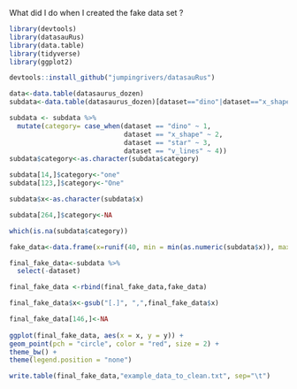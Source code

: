 
What did I do when I created the fake data set ?

```r
library(devtools)
library(datasauRus)
library(data.table)
library(tidyverse)
library(ggplot2)

devtools::install_github("jumpingrivers/datasauRus")

data<-data.table(datasaurus_dozen)
subdata<-data.table(datasaurus_dozen)[dataset=="dino"|dataset=="x_shape"|dataset=="star"|dataset=="v_lines"]

subdata <- subdata %>%
  mutate(category= case_when(dataset == "dino" ~ 1,
                             dataset == "x_shape" ~ 2,
                             dataset == "star" ~ 3,
                             dataset == "v_lines" ~ 4))
subdata$category<-as.character(subdata$category)

subdata[14,]$category<-"one"
subdata[123,]$category<-"One"

subdata$x<-as.character(subdata$x)

subdata[264,]$category<-NA

which(is.na(subdata$category))

fake_data<-data.frame(x=runif(40, min = min(as.numeric(subdata$x)), max = max(as.numeric(subdata$x))), y=runif(40, min = min(subdata$y), max = max(subdata$y)), category = rep("0", 40))

final_fake_data<-subdata %>%
  select(-dataset) 

final_fake_data <-rbind(final_fake_data,fake_data)

final_fake_data$x<-gsub("[.]", ",",final_fake_data$x)

final_fake_data[146,]<-NA
  
ggplot(final_fake_data, aes(x = x, y = y)) +
geom_point(pch = "circle", color = "red", size = 2) +
theme_bw() +
theme(legend.position = "none") 

write.table(final_fake_data,"example_data_to_clean.txt", sep="\t")
```
